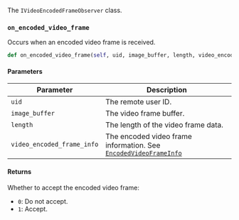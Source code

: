 The `IVideoEncodedFrameObserver` class.

### `on_encoded_video_frame`

Occurs when an encoded video frame is received.

```python
def on_encoded_video_frame(self, uid, image_buffer, length, video_encoded_frame_info:EncodedVideoFrameInfo)
```

#### Parameters

| Parameter | Description |
|---------------|----------------------------------------------------------------------|
| `uid` | The remote user ID.             |
| `image_buffer` | The video frame buffer.             |
| `length` | The length of the video frame data.             |
| `video_encoded_frame_info`| The encoded video frame information. See [`EncodedVideoFrameInfo`](#encodedvideoframeinfo)|

#### Returns

Whether to accept the encoded video frame:

- `0`: Do not accept.
- `1`: Accept.